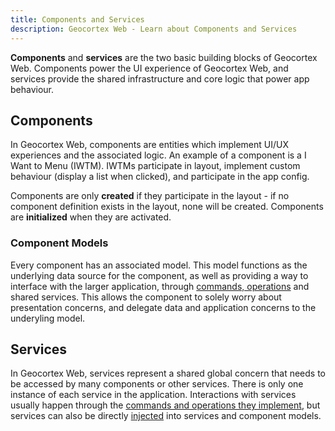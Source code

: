 ```yaml
---
title: Components and Services
description: Geocortex Web - Learn about Components and Services
---
```


**Components** and **services** are the two basic building blocks of Geocortex Web. Components power the UI experience of Geocortex Web, and services provide the shared infrastructure and core logic that power app behaviour.

## Components

In Geocortex Web, components are entities which implement UI/UX experiences and the associated logic. An example of a component is a I Want to Menu (IWTM). IWTMs participate in layout, implement custom behaviour (display a list when clicked), and participate in the app config.

Components are only **created** if they participate in the layout - if no component definition exists in the layout, none will be created. Components are **initialized** when they are activated.

<!-- TODO: Add a link out to the component API
:::tip
Geocortex Web has a large [built in library of components](TODO-api-components.mdx).
:::
-->

### Component Models

Every component has an associated model. This model functions as the underlying data source for the component, as well as providing a way to interface with the larger application, through [commands, operations](concepts-commands-operations.mdx) and shared services. This allows the component to solely worry about presentation concerns, and delegate data and application concerns to the underyling model.

## Services

In Geocortex Web, services represent a shared global concern that needs to be accessed by many components or other services. There is only one instance of each service in the application. Interactions with services usually happen through the [commands and operations they implement](implement-command-operation.mdx#implement-the-custom-command-and-operation), but services can also be directly [injected](sdk-service-injection.mdx) into services and component models.

<!-- TODO: Add a link out to the services API
:::tip
Geocortex Web has many [built in services](TODO-api-services.mdx).
:::
-->
